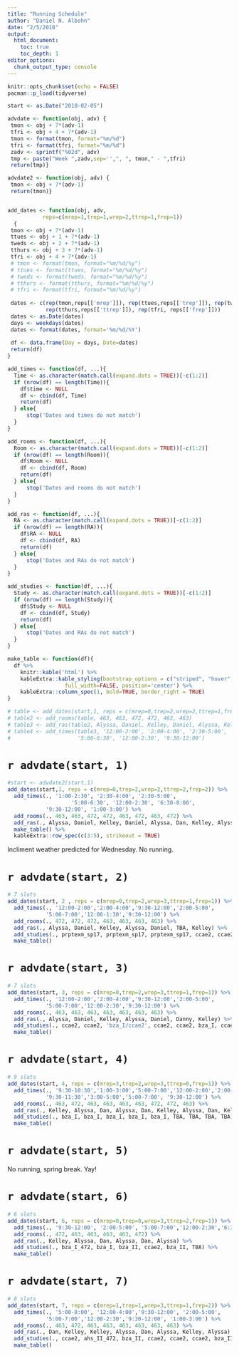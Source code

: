 ```yaml
---
title: "Running Schedule"
author: "Daniel N. Albohn"
date: "2/5/2018"
output: 
  html_document:
    toc: true
    toc_depth: 1
editor_options: 
  chunk_output_type: console
---
```


```r
knitr::opts_chunk$set(echo = FALSE)
pacman::p_load(tidyverse)

start <- as.Date("2018-02-05")

advdate <- function(obj, adv) {
 tmon <- obj + 7*(adv-1)
 tfri <- obj + 4 + 7*(adv-1)
 tmon <- format(tmon, format="%m/%d")
 tfri <- format(tfri, format="%m/%d")
 zadv <- sprintf("%02d", adv)
 tmp <- paste("Week ",zadv,sep='',", ", tmon," - ",tfri)
 return(tmp)}

advdate2 <- function(obj, adv) {
 tmon <- obj + 7*(adv-1)
 return(tmon)}


add_dates <- function(obj, adv, 
           reps=c(mrep=1,trep=1,wrep=2,ttrep=1,frep=1))
  {
 tmon <- obj + 7*(adv-1)
 ttues <- obj + 1 + 7*(adv-1)
 tweds <- obj + 2 + 7*(adv-1)
 tthurs <- obj + 3 + 7*(adv-1)
 tfri <- obj + 4 + 7*(adv-1)
 # tmon <- format(tmon, format="%m/%d/%y")
 # ttues <- format(ttues, format="%m/%d/%y")
 # tweds <- format(tweds, format="%m/%d/%y")
 # tthurs <- format(tthurs, format="%m/%d/%y")
 # tfri <- format(tfri, format="%m/%d/%y")
 
 dates <- c(rep(tmon,reps[['mrep']]), rep(ttues,reps[['trep']]), rep(tweds,reps[['wrep']]),
            rep(tthurs,reps[['ttrep']]), rep(tfri, reps[['frep']]))
 dates <- as.Date(dates)
 days <- weekdays(dates)
 dates <- format(dates, format='%m/%d/%Y')
 
 df <- data.frame(Day = days, Date=dates)
 return(df)
}

add_times <- function(df, ...){
  Time <- as.character(match.call(expand.dots = TRUE))[-c(1:2)]
  if (nrow(df) == length(Time)){
    df$time <- NULL
    df <- cbind(df, Time)
    return(df)
  } else{
      stop('Dates and times do not match')
  }
}

add_rooms <- function(df, ...){
  Room <- as.character(match.call(expand.dots = TRUE))[-c(1:2)]
  if (nrow(df) == length(Room)){
    df$Room <- NULL
    df <- cbind(df, Room)
    return(df)
  } else{
      stop('Dates and rooms do not match')
  }
}

add_ras <- function(df, ...){
  RA <- as.character(match.call(expand.dots = TRUE))[-c(1:2)]
  if (nrow(df) == length(RA)){
    df$RA <- NULL
    df <- cbind(df, RA)
    return(df)
  } else{
      stop('Dates and RAs do not match')
  }
}

add_studies <- function(df, ...){
  Study <- as.character(match.call(expand.dots = TRUE))[-c(1:2)]
  if (nrow(df) == length(Study)){
    df$Study <- NULL
    df <- cbind(df, Study)
    return(df)
  } else{
      stop('Dates and RAs do not match')
  }
}

make_table <- function(df){
  df %>% 
    knitr::kable('html') %>% 
    kableExtra::kable_styling(bootstrap_options = c("striped", "hover", "condensed"),
                  full_width=FALSE, position='center') %>% 
    kableExtra::column_spec(1, bold=TRUE, border_right = TRUE)
}

# table <- add_dates(start,1, reps = c(mrep=0,trep=2,wrep=2,ttrep=1,frep=1))
# table2 <- add_rooms(table, 463, 463, 472, 472, 463, 463)
# table3 <- add_ras(table2, Alyssa, Daniel, Kelley, Daniel, Alyssa, Kelley)
# table4 <- add_times(table3, '12:00-2:00', '2:00-4:00', '2:30-5:00',
#                     '5:00-6:30', '12:00-2:30', '9:30-12:00')
```

# `r advdate(start, 1)`

```r
#start <- advdate2(start,1)
add_dates(start,1, reps = c(mrep=0,trep=2,wrep=2,ttrep=2,frep=2)) %>% 
  add_times(., '1:00-2:30', '2:30-4:00', '2:30-5:00',
                    '5:00-6:30', '12:00-2:30', '6:30-8:00',
            '9:30-12:00', '1:00-3:00') %>% 
  add_rooms(., 463, 463, 472, 472, 463, 472, 463, 472) %>% 
  add_ras(., Alyssa, Daniel, Kelley, Daniel, Alyssa, Dan, Kelley, Alyssa) %>% 
  make_table() %>% 
  kableExtra::row_spec(c(3:5), strikeout = TRUE)
```

Incliment weather predicted for Wednesday. No running.

# `r advdate(start, 2)`

```r
# 7 slots
add_dates(start, 2 , reps = c(mrep=0,trep=2,wrep=3,ttrep=1,frep=1)) %>% 
  add_times(., '12:00-2:00','2:00-4:00','9:30-12:00','2:00-5:00',
            '5:00-7:00','12:00-1:30','9:30-12:00') %>% 
  add_rooms(., 472, 472, 472, 463, 463, 463, 463) %>% 
  add_ras(., Alyssa, Daniel, Kelley, Alyssa, Daniel, TBA, Kelley) %>% 
  add_studies(., prptexm_sp17, prptexm_sp17, prptexm_sp17, ccae2, ccae2, ccae2, ccae2) %>% 
  make_table()
```

# `r advdate(start, 3)`

```r
# 7 slots
add_dates(start, 3, reps = c(mrep=0,trep=2,wrep=3,ttrep=1,frep=1)) %>% 
  add_times(., '12:00-2:00','2:00-4:00','9:30-12:00','2:00-5:00',
            '5:00-7:00','12:00-2:30','9:30-12:00') %>% 
  add_rooms(., 463, 463, 463, 463, 463, 463, 463) %>% 
  add_ras(., Alyssa, Daniel, Kelley, Alyssa, Daniel, Danny, Kelley) %>% 
  add_studies(., ccae2, ccae2, 'bza_I/ccae2', ccae2, ccae2, bza_I, ccae2) %>% 
  make_table()
```

# `r advdate(start, 4)`

```r
# 9 slots
add_dates(start, 4, reps = c(mrep=3,trep=2,wrep=3,ttrep=0,frep=1)) %>% 
  add_times(., '9:30-10:30','1:00-3:00','5:00-7:00','12:00-2:00','2:00-4:00',
            '9:30-11:30','3:00-5:00','5:00-7:00', '9:30-12:00') %>% 
  add_rooms(., 463, 472, 463, 463, 463, 463, 472, 472, 463) %>% 
  add_ras(., Kelley, Alyssa, Dan, Alyssa, Dan, Kelley, Alyssa, Dan, Kelley) %>% 
  add_studies(., bza_I, bza_I, bza_I, bza_I, bza_I, TBA, TBA, TBA, TBA) %>%
  make_table()
```


# `r advdate(start, 5)`

No running, spring break. Yay!


# `r advdate(start, 6)`

```r
# 6 slots
add_dates(start, 6, reps = c(mrep=0,trep=0,wrep=3,ttrep=2,frep=1)) %>% 
  add_times(., '9:30-12:00', '2:00-5:00', '5:00-7:00','12:00-2:30','6:30-8:00','1:00-3:00') %>% 
  add_rooms(., 472, 463, 463, 463, 463, 472) %>% 
  add_ras(., Kelley, Alyssa, Dan, Alyssa, Dan, Alyssa) %>% 
  add_studies(., bza_I_472, bza_I, bza_II, ccae2, bza_II, TBA) %>%
  make_table()
```

# `r advdate(start, 7)`

```r
# 8 slots
add_dates(start, 7, reps = c(mrep=1,trep=1,wrep=3,ttrep=1,frep=2)) %>% 
  add_times(., '5:00-8:00', '12:00-4:00','9:30-12:00', '2:00-5:00',
            '5:00-7:00','12:00-2:30','9:30-12:00', '1:00-3:00') %>% 
  add_rooms(., 463, 472, 463, 463, 463, 463, 463, 463) %>% 
  add_ras(., Dan, Kelley, Kelley, Alyssa, Dan, Alyssa, Kelley, Alyssa) %>% 
  add_studies(., ccae2, ahs_II_472, bza_II, ccae2, ccae2, ccae2, bza_II, TBA) %>%
  make_table()
```



